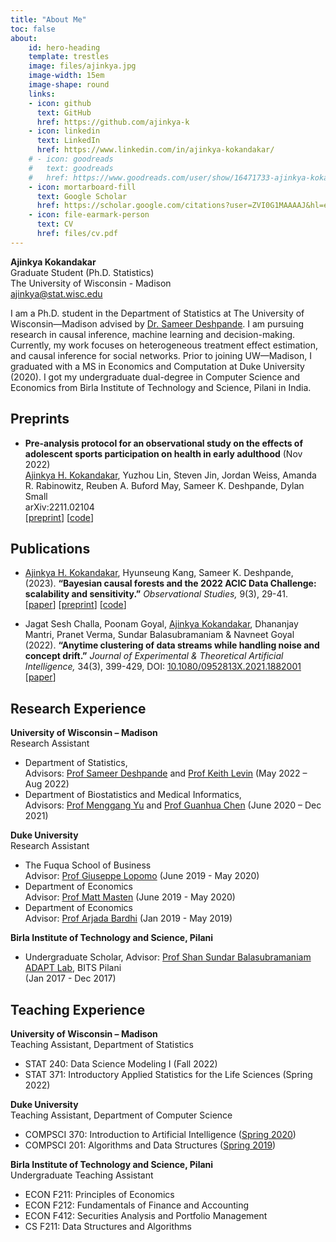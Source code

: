 ```yaml
---
title: "About Me"
toc: false
about:
    id: hero-heading
    template: trestles
    image: files/ajinkya.jpg
    image-width: 15em
    image-shape: round
    links:
    - icon: github
      text: GitHub
      href: https://github.com/ajinkya-k
    - icon: linkedin
      text: LinkedIn
      href: https://www.linkedin.com/in/ajinkya-kokandakar/
    # - icon: goodreads
    #   text: goodreads
    #   href: https://www.goodreads.com/user/show/16471733-ajinkya-kokandakar
    - icon: mortarboard-fill
      text: Google Scholar
      href: https://scholar.google.com/citations?user=ZVI0G1MAAAAJ&hl=en&oi=sra
    - icon: file-earmark-person
      text: CV
      href: files/cv.pdf
---
```

:::{#hero-heading}

**Ajinkya Kokandakar**
<br/>Graduate Student (Ph.D. Statistics)
<br/>The University of Wisconsin - Madison
<br/>[ajinkya@stat.wisc.edu](mailto:ajinkya@stat.wisc.edu)

I am a Ph.D. student in the Department of Statistics at The University of Wisconsin—Madison advised by [Dr. Sameer Deshpande](https://skdeshpande91.github.io/). I am pursuing research in causal inference, machine learning and decision-making. Currently, my work focuses on heterogeneous treatment effect estimation, and causal inference for social networks. Prior to joining UW—Madison, I graduated with a MS in Economics and Computation at Duke University (2020). I got my undergraduate dual-degree in Computer Science and Economics from Birla Institute of Technology and Science, Pilani in India.

:::

## Preprints

- **Pre-analysis protocol for an observational study on the effects of adolescent sports participation on health in early adulthood** (Nov 2022)
    <br> <u>Ajinkya H. Kokandakar</u>, Yuzhou Lin, Steven Jin, Jordan Weiss, Amanda R. Rabinowitz, Reuben A. Buford May, Sameer K. Deshpande, Dylan Small
    <br> arXiv:2211.02104
    <br> [[preprint](https://arxiv.org/abs/2211.02104)] [[code](https://github.com/ajinkya-k/nsyr-matching-testing)]


## Publications

- <u>Ajinkya H. Kokandakar</u>, Hyunseung Kang, Sameer K. Deshpande, (2023). **"Bayesian causal forests and the 2022 ACIC Data Challenge: scalability and sensitivity."** _Observational Studies,_ 9(3), 29-41. 
    <br>[[paper](https://muse.jhu.edu/article/895651)] [[preprint](https://arxiv.org/abs/2211.02020)] [[code](https://github.com/skdeshpande91/flexBCF)]

- Jagat Sesh Challa, Poonam Goyal, <u>Ajinkya Kokandakar</u>, Dhananjay Mantri, Pranet Verma, Sundar Balasubramaniam & Navneet Goyal (2022). **"Anytime clustering of data streams while handling noise and concept drift."** _Journal of Experimental & Theoretical Artificial Intelligence,_ 34(3), 399-429, DOI: [10.1080/0952813X.2021.1882001](https://doi.org/10.1080/0952813X.2021.1882001)
    <br>[[paper](https://www.tandfonline.com/doi/abs/10.1080/0952813X.2021.1882001)]

## Research Experience

**University of Wisconsin -- Madison**
<br>Research Assistant

- Department of Statistics,
    <br>Advisors: [Prof Sameer Deshpande](https://skdeshpande91.github.io/)
        and [Prof Keith Levin](https://pages.stat.wisc.edu/~kdlevin/) (May 2022 -- Aug 2022)
- Department of Biostatistics and Medical Informatics,
    <br>Advisors: [Prof Menggang Yu](https://sites.google.com/a/wisc.edu/menggang/)
    and [Prof Guanhua Chen](https://biostat.wiscweb.wisc.edu/staff/chen-guanhua/)
    (June 2020 -- Dec 2021)

**Duke University**
<br>Research Assistant

- The Fuqua School of Business
    <br>Advisor: [Prof Giuseppe Lopomo](https://sites.duke.edu/glopomo/) (June 2019 - May 2020)
- Department of Economics
    <br>Advisor: [Prof Matt Masten](https://mattmasten.github.io/) (June 2019 - May 2020)
- Department of Economics
    <br>Advisor: [Prof Arjada Bardhi](https://www.arjadabardhi.com/) (Jan 2019 - May 2019)


**Birla Institute of Technology and Science, Pilani**

- Undergraduate Scholar, 
    Advisor: [Prof Shan Sundar Balasubramaniam](https://www.linkedin.com/in/shan-sundar-balasubramaniam-82802317/) 
    <br>[ADAPT Lab](https://www.bits-pilani.ac.in/pilani/computerscience/AdvancedDataAnalyticsParallelTechnologiesLaboratory), BITS Pilani 
    <br>(Jan 2017 - Dec 2017)


## Teaching Experience

**University of Wisconsin -- Madison**
<br>Teaching Assistant, Department of Statistics

- STAT 240: Data Science Modeling I (Fall 2022) 
- STAT 371: Introductory Applied Statistics for the Life Sciences (Spring 2022) 

**Duke University**
<br>Teaching Assistant, Department of Computer Science

- COMPSCI 370: Introduction to Artificial Intelligence ([Spring 2020](https://courses.cs.duke.edu//spring20/compsci370d/index.html)) 
- COMPSCI 201: Algorithms and Data Structures ([Spring 2019](https://courses.cs.duke.edu/spring19/compsci201))

**Birla Institute of Technology and Science, Pilani**
<br>Undergraduate Teaching Assistant

- ECON F211: Principles of Economics
- ECON F212: Fundamentals of Finance and Accounting
- ECON F412: Securities Analysis and Portfolio Management
- CS F211: Data Structures and Algorithms

